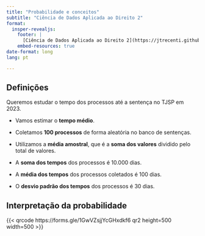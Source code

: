 ```yaml
---
title: "Probabilidade e conceitos"
subtitle: "Ciência de Dados Aplicada ao Direito 2"
format:
  insper-revealjs:
    footer: |
      [Ciência de Dados Aplicada ao Direito 2](https://jtrecenti.github.io/202461-cdad2/)
    embed-resources: true
date-format: long
lang: pt

---
```


## Definições

Queremos estudar o tempo dos processos até a sentença no TJSP em 2023.

- Vamos estimar o **tempo médio**.

- Coletamos **100 processos** de forma aleatória no banco de sentenças.

- Utilizamos a **média amostral**, que é a **soma dos valores** dividido pelo total de valores.

- A **soma dos tempos** dos processos é 10.000 dias.

- A **média dos tempos** dos processos coletados é 100 dias.

- O **desvio padrão dos tempos** dos processos é 30 dias.

## Interpretação da probabilidade

{{< qrcode https://forms.gle/1GwVZsjjYcGHxdkf6 qr2 height=500 width=500 >}}
